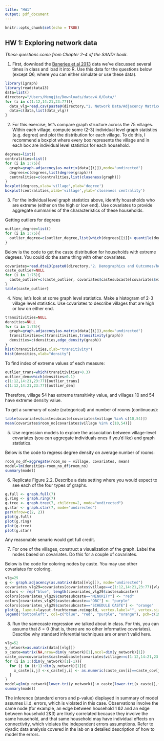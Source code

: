 ```yaml
---
title: "HW1"
output: pdf_document
---
```


```r
knitr::opts_chunk$set(echo = TRUE)
```

## HW 1: Exploring network data

*These questions come from Chapter 2-4 of the SANDr book.* 

1. First, download the [Banerjee et al 2013](https://dataverse.harvard.edu/dataset.xhtml?persistentId=hdl:1902.1/21538) data we've discussed several times in class and load it into R.  Use this data for the questions below (except Q6, where you can either simulate or use these data).
```r
library(igraph)
library(readstata13)
data=list()
directory="/Users/Mengjie/Downloads/datav4.0/Data/"
for (i in c(1:12,14:21,23:77)){
  data_vlg=read.csv(paste0(directory,"1. Network Data/Adjacency Matrices/adj_allVillageRelationships_HH_vilno_",i,".csv"),header=F)
  data=c(data,list(data_vlg))
}
```

2. For this exercise, let's compare graph structure across the 75 villages.  Within each village, compute some (2-3) individual level graph statistics (e.g. degree) and plot the distribution for each village.  To do this, I recommend a boxplot where every box represents the village and in each box are individual level statistics for each household.   
```r
degrees=list()
centralities=list()
for (i in 1:75){
  graph=graph.adjacency(as.matrix(data[[i]]),mode="undirected")
  degrees=c(degrees,list(degree(graph)))
  centralities=c(centralities,list(closeness(graph)))
}
boxplot(degrees,xlab='village',ylab='degree')
boxplot(centralities,xlab='village',ylab='closeness centrality')
```

3. For the individual level graph statistics above, identify households who are extreme (either on the high or low end).  Use covariates to provide aggregate summaries of the characteristics of these households. 

Getting outliers for degrees

```r
outlier_degree=list()
for (i in 1:75){
  outlier_degree=c(outlier_degree,list(which(degrees[[i]]> quantile(degrees[[i]],0.75)+1.5*IQR(degrees[[i]]) )))
}
```

Below is the code to get the caste distribution for households with extreme degrees. You could do the same thing with other covariates.

```r
covariates=read.dta13(paste0(directory,"2. Demographics and Outcomes/household_characteristics.dta"))
caste_outlier=NULL
for (i in 1:75){
  caste_outlier=c(caste_outlier, covariates$castesubcaste[covariates$village==c(1:12,14:21,23:77)[i] & covariates$adjmatrix_key %in% outlier_degree[[i]]  ]  )
}
table(caste_outlier)
```



4. Now, let's look at some graph level statistics.  Make a histogram of 2-3 village level statistics.  Use covariates to describe villages that are high or low on either end. 
```r
transitivities=NULL
densities=NULL
for (i in 1:75){
  graph=graph.adjacency(as.matrix(data[[i]]),mode="undirected")
  transitivities=c(transitivities,transitivity(graph))
  densities=c(densities,edge_density(graph))
}
hist(transitivities,xlab="transitivity")
hist(densities,xlab="density")
```

To find index of extreme values of each measure:
```r
outlier_trans=which(transitivities>0.3)
outlier_den=which(densities>0.1)
c(1:12,14:21,23:77)[outlier_trans]
c(1:12,14:21,23:77)[outlier_den]
```

Therefore, village 54 has extreme transitivity value, and villages 10 and 54 have extreme density value.

To get a summary of caste (categorical) and number of rooms (continuous):

```r
table(covariates$castesubcaste[covariates$village %in% c(10,54)])
mean(covariates$room_no[covariates$village %in% c(10,54)])
```


5. Use regression models to explore the association between village-level covariates (you can aggregate individuals ones if you'd like) and graph statistics. 

Below is the code to regress degree density on average number of rooms: 

```r
room_no_df=aggregate(room_no ~ village, covariates, mean)
model=lm(densities~room_no_df$room_no)
summary(model)
```

6. Replicate Figure 2.2.  Describe a data setting where you would expect to see each of the four types of graphs.
```r
g.full <- graph.full(7)
g.ring <- graph.ring(7)
g.tree <- graph.tree(7, children=2, mode="undirected") 
g.star <- graph.star(7, mode="undirected")
par(mfrow=c(2, 2))
plot(g.full)
plot(g.ring)
plot(g.tree)
plot(g.star)
```

Any reasonable senario would get full credit.

7. For one of the villages, construct a visualization of the graph.  Label the nodes based on covariates.  Do this for a couple of covariates.

Below is the code for coloring nodes by caste. You may use other covariates for coloring.

```r
vlg=29
g <- graph.adjacency(as.matrix(data[[vlg]]), mode="undirected")
covariates_vlg29=covariates[covariates$village==c(1:12,14:21,23:77)[vlg],]
colors <- rep("blue", length(covariates_vlg29$castesubcaste))
colors[covariates_vlg29$castesubcaste=="MINORITY"] <- "red"
colors[covariates_vlg29$castesubcaste=="OBC"] <- "purple"
colors[covariates_vlg29$castesubcaste=="SCHEDULE CASTE"] <- "orange"
plot(g, layout=layout.fruchterman.reingold, vertex.label="", vertex.size=3, vertex.color = colors, main="Network Colored by Caste")
legend("bottomleft", col=c("blue", "red", "purple", "orange"), pch=c(19,19), c("Missing", "Minority", "OBC", "Schedule"), cex=0.8)

```

8. Run the samecaste regression we talked about in class.  For this, you can assume that $\delta=0$ (that is, there are no other informative covariates).  Describe why standard inferential techniques are or aren't valid here.

```r
vlg=52
y_network=as.matrix(data[[vlg]])
x_caste=matrix(NA,nrow=dim(y_network)[1],ncol=dim(y_network)[1])
caste_cov=covariates$castesubcaste[covariates$village==c(1:12,14:21,23:77)[vlg]]
for (i in 1:(dim(y_network)[1]-1)){
  for (j in (i+1):dim(y_network)[1]){
    x_caste[i,j] <-x_caste[j,i] <- as.numeric(caste_cov[i]==caste_cov[j])
  }
}
model=glm(y_network[lower.tri(y_network)]~x_caste[lower.tri(x_caste)],family="binomial")
summary(model)
```


The inference (standard errors and p-value) displayed in summary of model assumes i.i.d. errors, which is violated in this case. Observations involve the same node (for example, an edge between household 1 &2 and an edge between household 2&3) are likely correlated because they involve the same household, and that same household may have individual effects on connectivity, which violates the independent errors assumptions. Refer to dyadic data analysis covered in the lab on a detailed description of how to model the errors.

